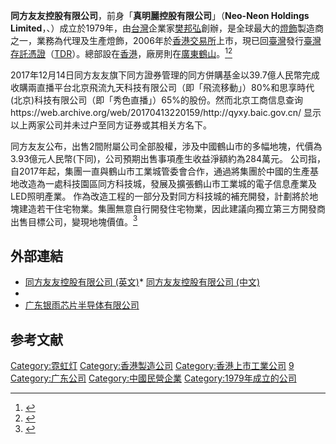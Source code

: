 {{Infobox_Company |
  company_name = 同方友友控股有限公司 |
  company_name_en = Neo-Neon Holdings Limited|
  company_logo = [[File:neo-neon.png|File:neo-neon.png]] |
  company_type = [[民營企業|民營企業]] |
  foundation = 1979年 |
  location = {{HK}}[[中環|中環]][[夏愨道|夏愨道]]12號[[美國銀行中心_(香港)|美國銀行中心]]806-810室|
  industry = [[燈飾|燈飾]]|
  key_people = [[董事長|董事長]]：[[陸致成|陸致成]]<br>[[首席執行官|首席執行官]]：[[樊邦弘|樊邦弘]]| 
  sales =  |
  profit =  |
  asset = |
  market_value = |
  num_employees = |
  revenue = |
  products = |
  homepage = [https://web.archive.org/web/20090209031452/http://pro.neo-neon.com/ 同方友友控股有限公司]<br>[https://web.archive.org/web/20090209080815/http://china.neo-neon.com/ 鶴山銀雨照明有限公司]
}}
'''同方友友控股有限公司'''，前身「'''真明麗控股有限公司'''」（'''Neo-Neon Holdings Limited'''，{{sehk|1868}}、{{twse|911868}}）成立於1979年，由[[台灣|台灣]]企業家[[樊邦弘|樊邦弘]]創辦，是全球最大的[[燈飾|燈飾]]製造商之一，業務為代理及生產燈飾，2006年於[[香港交易所|香港交易所]]上市，現已回[[臺灣|臺灣]]發行[[臺灣存託憑證|臺灣存託憑證]]（[[TDR|TDR]]）。總部設在[[香港|香港]]，廠房則在[[廣東|廣東]][[鶴山|鶴山]]。<ref>{{Cite web |url=http://paper.wenweipo.com/2006/11/29/FI0611290025.htm |title=真明麗控股上市 |access-date=2007-10-05 |archive-date=2018-09-30 |archive-url=https://web.archive.org/web/20180930022120/http://paper.wenweipo.com/2006/11/29/FI0611290025.htm |dead-url=no }}</ref><ref>{{Cite web |url=http://main.ednews.hk/listedco/listconews/sehk/20070416/LTN20070416195_C.htm |title=真明麗控股有限公司2006年公司年報 |accessdate=2007-08-21 |archive-date=2007-07-14 |archive-url=https://web.archive.org/web/20070714001041/http://main.ednews.hk/listedco/listconews/sehk/20070416/LTN20070416195_C.htm |dead-url=yes }}</ref>

2017年12月14日同方友友旗下同方證券管理的同方併購基金以39.7億人民幣完成收購兩直播平台北京飛流九天科技有限公司（即「飛流移動」）80%和思享時代(北京)科技有限公司（即「秀色直播」）65%的股份。然而北京工商信息查询https://web.archive.org/web/20170413220159/http://qyxy.baic.gov.cn/ 显示以上两家公司并未过户至同方证券或其相关方名下。


同方友友公布，出售2間附屬公司全部股權，涉及中國鶴山市的多幅地塊，代價為3.93億元人民幣(下同)，公司預期出售事項產生收益淨額約為284萬元。 公司指，自2017年起，集團一直與鶴山市工業城管委會合作，通過將集團於中國的生產基地改造為一處科技園區同方科技城，發展及擴張鶴山市工業城的電子信息產業及LED照明產業。 作為改造工程的一部分及對同方科技城的補充開發，計劃將於地塊建造若干住宅物業。集團無意自行開發住宅物業，因此建議向獨立第三方開發商出售目標公司，變現地塊價值。<ref>{{Cite web|title=同方友友(01868.HK)出售鶴山市多幅地皮 涉資近4億人幣|url=https://hk.finance.yahoo.com/news/%E5%90%8C%E6%96%B9%E5%8F%8B%E5%8F%8B-01868-hk-%E5%87%BA%E5%94%AE%E9%B6%B4%E5%B1%B1%E5%B8%82%E5%A4%9A%E5%B9%85%E5%9C%B0%E7%9A%AE-%E6%B6%89%E8%B3%87%E8%BF%914%E5%84%84%E4%BA%BA%E5%B9%A3-015655780.html|accessdate=|author=|date=|format=|publisher=|language=|archive-date=2020-11-02|archive-url=https://web.archive.org/web/20201102045104/https://hk.finance.yahoo.com/news/%E5%90%8C%E6%96%B9%E5%8F%8B%E5%8F%8B-01868-hk-%E5%87%BA%E5%94%AE%E9%B6%B4%E5%B1%B1%E5%B8%82%E5%A4%9A%E5%B9%85%E5%9C%B0%E7%9A%AE-%E6%B6%89%E8%B3%87%E8%BF%914%E5%84%84%E4%BA%BA%E5%B9%A3-015655780.html|dead-url=no}}</ref>

== 外部連結 ==
* [http://www.neo-neon.com/ 同方友友控股有限公司 (英文)]* [https://web.archive.org/web/20090209031452/http://pro.neo-neon.com/ 同方友友控股有限公司 (中文)]
* {{Wayback|url=http://www.neo-neon.com/ |date=20090209031452 }}
* [https://web.archive.org/web/20110807231519/http://www.neo-semi.com/ 广东银雨芯片半导体有限公司]

==参考文献==
<div class="references-small">
<references />
</div>

[[Category:霓虹灯|Category:霓虹灯]]
[[Category:香港製造公司|Category:香港製造公司]]
[[Category:香港上市工業公司|Category:香港上市工業公司]]
[[Category:臺灣證券交易所上市公司|9]]
[[Category:广东公司|Category:广东公司]]
[[Category:中國民營企業|Category:中國民營企業]]
[[Category:1979年成立的公司|Category:1979年成立的公司]]